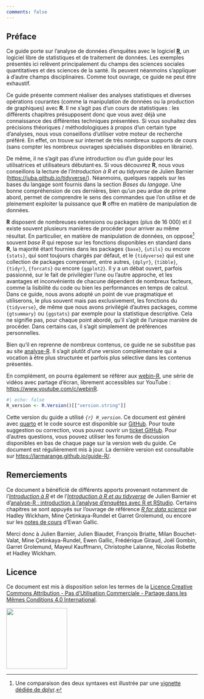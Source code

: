 ```yaml
---
comments: false
---
```


## Préface {.unnumbered}

Ce guide porte sur l'analyse de données d'enquêtes avec le logiciel [**R**](https://www.r-project.org/), un logiciel libre de statistiques et de traitement de données. Les exemples présentés ici relèvent principalement du champs des sciences sociales quantitatives et des sciences de la santé. Ils peuvent néanmoins s'appliquer à d'autre champs disciplinaires. Comme tout ouvrage, ce guide ne peut être exhaustif.

Ce guide présente comment réaliser des analyses statistiques et diverses opérations courantes (comme la manipulation de données ou la production de graphiques) avec **R**. Il ne s'agit pas d'un cours de statistiques : les différents chapitres présupposent donc que vous avez déjà une connaissance des différentes techniques présentées. Si vous souhaitez des précisions théoriques / méthodologiques à propos d'un certain type d'analyses, nous vous conseillons d'utiliser votre moteur de recherche préféré. En effet, on trouve sur internet de très nombreux supports de cours (sans compter les nombreux ouvrages spécialisés disponibles en librairie).

De même, il ne s'agit pas d'une introduction ou d'un guide pour les utilisatrices et utilisateurs débutant·es. Si vous découvrez **R**, nous vous conseillons la lecture de l'*Introduction à R et au tidyverse* de Julien Barnier (<https://juba.github.io/tidyverse/>). Néanmoins, quelques rappels sur les bases du langage sont fournis dans la section *Bases du langage*. Une bonne compréhension de ces dernières, bien qu'un peu ardue de prime abord, permet de comprendre le sens des commandes que l'on utilise et de pleinement exploiter la puissance que **R** offre en matière de manipulation de données.

**R** disposent de nombreuses extensions ou packages (plus de 16 000) et il existe souvent plusieurs manières de procéder pour arriver au même résultat. En particulier, en matière de manipulation de données, on oppose[^index-1] souvent *base R* qui repose sur les fonctions disponibles en standard dans **R**, la majorité étant fournies dans les packages `{base}`, `{utils}` ou encore `{stats}`, qui sont toujours chargés par défaut, et le `{tidyverse}` qui est une collection de packages comprenant, entre autres, `{dplyr}`, `{tibble}`, `{tidyr}`, `{forcats}` ou encore `{ggplot2}`. Il y a un débat ouvert, parfois passionné, sur le fait de privilégier l'une ou l'autre approche, et les avantages et inconvénients de chacune dépendent de nombreux facteurs, comme la lisibilité du code ou bien les performances en temps de calcul. Dans ce guide, nous avons adopté un point de vue pragmatique et utiliserons, le plus souvent mais pas exclusivement, les fonctions du `{tidyverse}`, de même que nous avons privilégié d'autres packages, comme `{gtsummary}` ou `{ggstats}` par exemple pour la statistique descriptive. Cela ne signifie pas, pour chaque point abordé, qu'il s'agit de l'unique manière de procéder. Dans certains cas, il s'agit simplement de préférences personnelles.

[^index-1]: Une comparaison des deux syntaxes est illustrée par une [vignette dédiée de dplyr](https://dplyr.tidyverse.org/articles/base.html).

Bien qu'il en reprenne de nombreux contenus, ce guide ne se substitue pas au site [analyse-R](https://larmarange.github.io/analyse-R/). Il s'agit plutôt d'une version complémentaire qui a vocation à être plus structurée et parfois plus sélective dans les contenus présentés.

En complément, on pourra également se référer aux [webin-R](https://larmarange.github.io/webin-R/), une série de vidéos avec partage d'écran, librement accessibles sur YouTube : <https://www.youtube.com/c/webinR>.

```r
#| echo: false
R_version <- R.Version()[["version.string"]]
```

Cette version du guide a utilisé *`{r} R_version`*. Ce document est généré avec [quarto](https://quarto.org/) et le code source est disponible sur [GitHub](https://github.com/larmarange/guide-R). Pour toute suggestion ou correction, vous pouvez ouvrir un [ticket GitHub](https://github.com/larmarange/guide-R/issues). Pour d'autres questions, vous pouvez utiliser les forums de discussion disponibles en bas de chaque page sur la version web du guide. Ce document est régulièrement mis à jour. La dernière version est consultable sur <https://larmarange.github.io/guide-R/>.

## Remerciements {.unnumbered}

Ce document a bénéficié de différents apports provenant notamment de l'[*Introduction à R*](https://github.com/juba/intro-r) et de l'[*Introduction à R et au tidyverse*](https://juba.github.io/tidyverse/) de Julien Barnier et d'[analyse-R : introduction à l'analyse d'enquêtes avec R et RStudio](https://larmarange.github.io/analyse-R/). Certains chapitres se sont appuyés sur l'ouvrage de référence [*R for data science*](https://r4ds.hadley.nz/) par Hadley Wickham, Mine Çetinkaya-Rundel et Garret Grolemund, ou encore sur les [notes de cours](https://egallic.fr/Enseignement/R/Book/) d'Ewan Gallic.

Merci donc à Julien Barnier, Julien Biaudet, François Briatte, Milan Bouchet-Valat, Mine Çetinkaya-Rundel, Ewen Gallic, Frédérique Giraud, Joël Gombin, Garret Grolemund, Mayeul Kauffmann, Christophe Lalanne, Nicolas Robette et Hadley Wickham.

## Licence {.unnumbered}

Ce document est mis à disposition selon les termes de la [Licence Creative Commons Attribution - Pas d'Utilisation Commerciale - Partage dans les Mêmes Conditions 4.0 International](http://creativecommons.org/licenses/by-nc-sa/4.0/).

![](ressources/by-nc-sa.png){width="160"}
